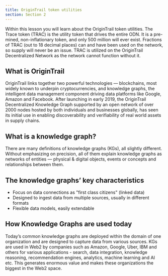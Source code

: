 ```yaml
---
title: OriginTrail token utilities
section: Section 2
---
```


Within this lesson you will learn about the OriginTrail token utilities. The Trace token (TRAC) is the utility token that drives the entire ODN. It is a pre-mined, non-inflationary token, and only 500 million will ever exist. Fractions of TRAC (out to 18 decimal places) can and have been used on the network, so supply will never be an issue. TRAC is utilized on the OriginTrail Decentralized Network as the network cannot function without it.

## What is OriginTrail

OriginTrail links together two powerful technologies — blockchains, most widely known to underpin cryptocurrencies, and knowledge graphs, the intelligent data management component driving data platforms like Google, Amazon and Facebook. After launching in early 2019, the OriginTrail Decentralized Knowledge Graph supported by an open network of over 2000 nodes hosted by both individuals and businesses globally, has seen its initial use in enabling discoverability and verifiability of real world assets in supply chains.

## What is a knowledge graph?

There are many definitions of knowledge graphs (KGs), all slightly different. Without emphasizing on precision, all of them explain knowledge graphs as networks of entities — physical & digital objects, events or concepts and relationships between them.

## The knowledge graphs’ key characteristics

- Focus on data connections as "first class citizens" (linked data)
- Designed to ingest data from multiple sources, usually in different formats
- Flexible data models, easily extendable

## How Knowledge Graphs are used today

Today’s common knowledge graphs are deployed within the domain of one organization and are designed to capture data from various sources. KGs are used in Web2 by companies such as Amazon, Google, Uber, IBM and others for various applications - search, data integration, knowledge reasoning, recommendation engines, analytics, machine learning and AI etc. This generates enormous value and makes these organizations the biggest in the Web2 space.
